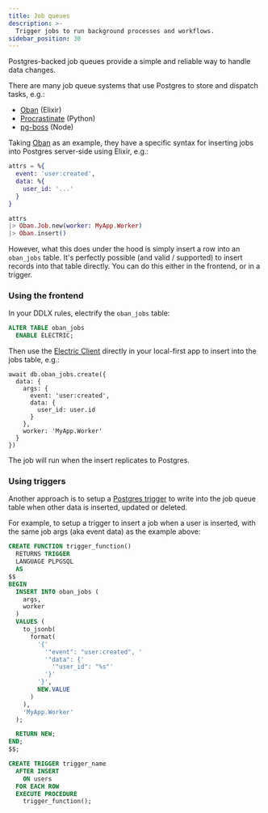```yaml
---
title: Job queues
description: >-
  Trigger jobs to run background processes and workflows.
sidebar_position: 30
---
```


Postgres-backed job queues provide a simple and reliable way to handle data changes.

There are many job queue systems that use Postgres to store and dispatch tasks, e.g.:

- [Oban](https://hexdocs.pm/oban/Oban.html) (Elixir)
- [Procrastinate](https://procrastinate.readthedocs.io) (Python)
- [pg-boss](https://github.com/timgit/pg-boss) (Node)

Taking [Oban](https://hexdocs.pm/oban/Oban.html) as an example, they have a specific syntax for inserting jobs into Postgres server-side using Elixir, e.g.:

```elixir
attrs = %{
  event: 'user:created', 
  data: %{
    user_id: '...'
  }
}

attrs
|> Oban.Job.new(worker: MyApp.Worker)
|> Oban.insert()
```

However, what this does under the hood is simply insert a row into an `oban_jobs` table. It's perfectly possible (and valid / supported) to insert records into that table directly. You can do this either in the frontend, or in a trigger.

### Using the frontend

In your DDLX rules, electrify the `oban_jobs` table:

```sql
ALTER TABLE oban_jobs
  ENABLE ELECTRIC;
```

Then use the [Electric Client](../../usage/data-access/client.mdx) directly in your local-first app to insert into the jobs table, e.g.:

```tsx
await db.oban_jobs.create({
  data: {
    args: {
      event: 'user:created',
      data: {
        user_id: user.id
      }
    },
    worker: 'MyApp.Worker'
  }
})
```

The job will run when the insert replicates to Postgres.

### Using triggers

Another approach is to setup a [Postgres trigger](https://www.postgresql.org/docs/current/sql-createtrigger.html) to write into the job queue table when other data is inserted, updated or deleted.

For example, to setup a trigger to insert a job when a user is inserted, with the same job args (aka event data) as the example above:

```sql
CREATE FUNCTION trigger_function()
  RETURNS TRIGGER
  LANGUAGE PLPGSQL
  AS
$$
BEGIN
  INSERT INTO oban_jobs (
    args,
    worker
  )
  VALUES (
    to_jsonb(
      format(
        '{'
          '"event": "user:created", '
          '"data": {'
            '"user_id": "%s"'
          '}'
        '}',
        NEW.VALUE
      )
    ),
    'MyApp.Worker'
  );

  RETURN NEW;
END;
$$;

CREATE TRIGGER trigger_name
  AFTER INSERT
    ON users
  FOR EACH ROW
  EXECUTE PROCEDURE
    trigger_function();
```
